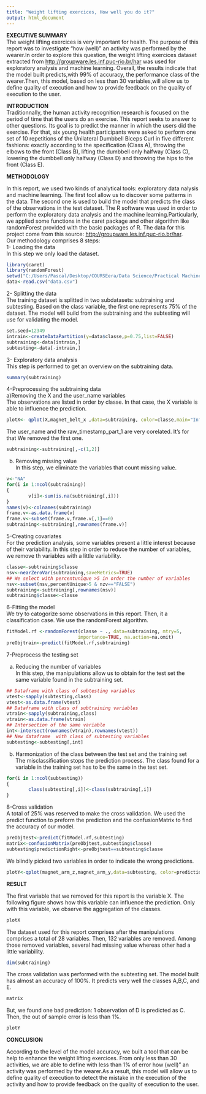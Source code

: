 ```yaml
---
title: "Weight lifting exercices, How well you do it?"
output: html_document
---
```


**EXECUTIVE SUMMARY**  
The weight lifting exercices is very important for health. The purpose of this report was to investigate "how (well)" an activity was performed by the wearer.In order to explore this question, the weight lifting exercices dataset extracted from <http://groupware.les.inf.puc-rio.br/har> was used for exploratory analysis and machine learning. Overall, the results indicate that the model built predicts,with 99% of accuracy, the performance class of the wearer.Then, this model, based on less than 30 variables,will allow us to define quality of execution and how to provide feedback on the quality of execution to the user. 

**INTRODUCTION**   
Traditionnally, the human activity recognition research  is focused on the period of time that the users do an exercise. This report seeks to answer to other questions. Its goal is to predict the manner in which the users did the exercise. For that, six young health participants were asked to perform one set of 10 repetitions of the Unilateral Dumbbell Biceps Curl in five different fashions: exactly according to the specification (Class A), throwing the elbows to the front (Class B), lifting the dumbbell only halfway (Class C), lowering the dumbbell only halfway (Class D) and throwing the hips to the front (Class E). 

**METHODOLOGY** 

In this report, we used two kinds of analytical tools: exploratory data nalysis and machine learning. The first tool allow us to discover some patterns in the data.  The second one is used to build the model that predicts the class of the observations in the test dataset. 
The R software was used in order to perform the exploratory data analysis and the machine learning.Particularly, we applied some functions in the caret package and other algorithm like randomForest provided with the basic packages of R. 
The data for this project come from this source: <http://groupware.les.inf.puc-rio.br/har>.  
Our methodology comprises 8 steps:  
1- Loading the data  
In this step we only load the dataset. 

```r
library(caret)
library(randomForest)
setwd("C:/Users/Pascal/Desktop/COURSEera/Data Science/Practical Machine Learning/project")
data<-read.csv("data.csv")
```

2- Splitting the data  
The training dataset is splitted in two subdatasets: subtraining and subtesting. Based on the class variable, the first one represents 75% of the dataset. The model will build from the subtraining  and the subtesting will use for validating the model. 

```r
set.seed=12349
intrain<-createDataPartition(y=data$classe,p=0.75,list=FALSE)
subtraining<-data[intrain,]
subtesting<-data[-intrain,]
```

3- Exploratory data analysis  
This step is performed to get an overview on the subtraining data.

```r
summary(subtraining)
```

4-Preprocessing the subtraining data    
a)Removing the X and the user_name variables  
The observations are listed in order by classe. In that case, the X variable is able to influence the prediction.

```r
plotX<- qplot(X,magnet_belt_x ,data=subtraining, color=classe,main="Influence of the X variable",xlab="X",ylab="Belt Magnet")
```

The user_name and the raw_timestamp_part_1 are very corelated.  It's for that We  removed the first one.  

```r
subtraining<-subtraining[,-c(1,2)]
```


b) Removing missing value  
In this step, we eliminate the variables that count missing value. 

```r
v<-"NA"
for(i in 1:ncol(subtraining))
{
        v[i]<-sum(is.na(subtraining[,i]))
}
names(v)<-colnames(subtraining)
frame.v<-as.data.frame(v)
frame.v<-subset(frame.v,frame.v[,1]==0)
subtraining<-subtraining[,rownames(frame.v)]
```

5-Creating covariates  
For the prediction analysis, some variables present a little interest because of their variability. In this step in order to reduce the number of variables, we remove th variables with a little variability. 

```r
classe<-subtraining$classe
nsv<-nearZeroVar(subtraining,saveMetrics=TRUE)
## We select with percentunique >5 in order the number of variables
nsv<-subset(nsv,percentUnique>5 & nzv=="FALSE")
subtraining<-subtraining[,rownames(nsv)]
subtraining$classe<-classe

```

6-Fitting the model  
We try to catogorize some observations in this report. Then, it a classification case. We use the randomForest algorithm. 

```r
fitModel.rf <-randomForest(classe ~ ., data=subtraining, mtry=5,
                          importance=TRUE, na.action=na.omit)
preObjtrain<-predict(fitModel.rf,subtraining)
```

7-Preprocess the testing set  

a) Reducing the number of variables   
In this step, the manipulations allow us to obtain for the test set the same variable found in the subtraining set.  
 
```r
## Dataframe with class of subtesting variables 
vtest<-sapply(subtesting,class)
vtest<-as.data.frame(vtest)
## Dataframe with class of subtraining variables 
vtrain<-sapply(subtraining,class)
vtrain<-as.data.frame(vtrain)
## Intersection of the same variable
int<-intersect(rownames(vtrain),rownames(vtest))
## New dataframe  with class of subtesting variables
subtesting<-subtesting[,int]
```

b) Harmonization of the class between the test set and the training set  
The misclassification stops the prediction process. The class found for a variable in the training set has to be the same in the test set.

```r
for(i in 1:ncol(subtesting))
{
        class(subtesting[,i])<-class(subtraining[,i])
}
```

8-Cross validation  
A total of 25% was reserved to make the cross validation. We used the predict function to preform the prediction and the confusionMatrix to find the accuracy of our model.

```r
preObjtest<-predict(fitModel.rf,subtesting)
matrix<-confusionMatrix(preObjtest,subtesting$classe)
subtesting$predictionRight<-preObjtest==subtesting$classe
```

We blindly picked   two variables in order to indicate the wrong predictions.

```r
plotY<-qplot(magnet_arm_z,magnet_arm_y,data=subtesting, color=predictionRight,main="Right and wrong prediction",xlab="Magnet_arm_z",ylab="magnet_arm_y")
```

**RESULT** 

The first variable that we removed for this report is the variable X. The following figure shows how this variable can influence the prediction. Only with this variable, we observe the aggregation of the classes. 

```r
plotX
```

The dataset used for this report comprises after the manipulations comprises a total of 28 variables. Then, 132 variables are removed. Among those removed variables, several had missing value whereas other had a little variability.

```r
dim(subtraining)
```

The cross validation was performed with the subtesting set. The model built has almost an accuracy of 100%. It predicts very well the classes A,B,C, and E. 

```r
matrix
```
  
But, we found one bad prediction: 1 observation of D is predicted as C. Then, the out of sample error is less than 1%. 

```r
plotY
```

**CONCLUSION**  
 
According to the level of the model accuracy, we built a tool that can be help to enhance the weight lifting exercices. From only less than 30 activities, we are able to define with less than 1% of error how (well)" an activity was performed by the wearer.As a result, this model will allow us to define quality of execution to detect the mistake in the execution of the activity and how to provide feedback on the quality of execution to the user. 







